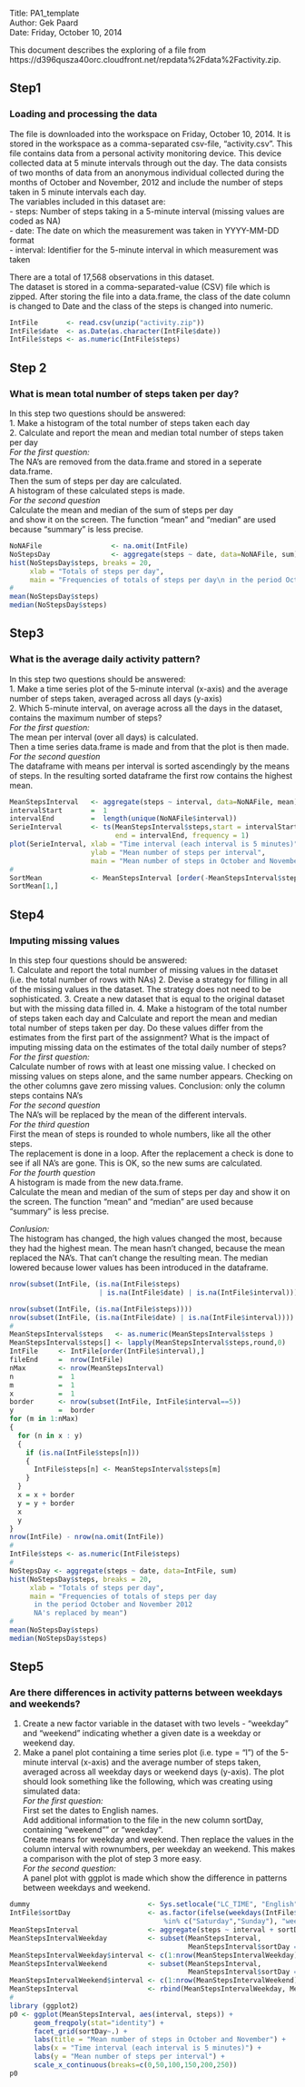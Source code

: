 
Title:  PA1_template  
Author: Gek Paard  
Date:   Friday, October 10, 2014  



This document describes the exploring of a file from https://d396qusza40orc.cloudfront.net/repdata%2Fdata%2Factivity.zip. 

## Step1  
### Loading and processing the data  
The file is downloaded into the workspace on Friday, October 10, 2014. It is stored in the workspace as a comma-separated csv-file, "activity.csv". This file contains data from a personal activity monitoring device. This device collected data at 5 minute intervals through out the day. The data consists of two months of data from an anonymous individual collected during the months of October and November, 2012 and include the number of steps taken 
in 5 minute intervals each day.  
The variables included in this dataset are:  
- steps: Number of steps taking in a 5-minute interval (missing values are coded as NA)  
- date: The date on which the measurement was taken in YYYY-MM-DD format  
-	interval: Identifier for the 5-minute interval in which measurement was taken    

There are a total of 17,568 observations in this dataset.  
The dataset is stored in a comma-separated-value (CSV) file which is zipped. 
After storing the file into a data.frame, the class of the date column is changed to Date and the class of the steps is changed into numeric.
```r
IntFile       <- read.csv(unzip("activity.zip")) 
IntFile$date  <- as.Date(as.character(IntFile$date))
IntFile$steps <- as.numeric(IntFile$steps)
```

## Step 2  
### What is mean total number of steps taken per day?  
In this step two questions should be answered:  
1.  Make a histogram of the total number of steps taken each day  
2.	Calculate and report the mean and median total number of steps taken per day  
*For the first question:*  
The NA's are removed from the data.frame and stored in a seperate data.frame.  
Then the sum of steps per day are calculated.  
A histogram of these calculated steps is made.   
*For the second question*  
Calculate the mean and median of the sum of steps per day  
and show it on the screen. The function "mean" and "median" are used  
because "summary" is less precise.
```r
NoNAFile                 <- na.omit(IntFile)
NoStepsDay               <- aggregate(steps ~ date, data=NoNAFile, sum)
hist(NoStepsDay$steps, breaks = 20, 
     xlab = "Totals of steps per day",
     main = "Frequencies of totals of steps per day\n in the period October and November 2012")
#
mean(NoStepsDay$steps)
median(NoStepsDay$steps)
```
## Step3  
### What is the average daily activity pattern?  
In this step two questions should be answered:   
1.  Make a time series plot of the 5-minute interval (x-axis) and the average number of steps taken, averaged across all days (y-axis)  
2.	Which 5-minute interval, on average across all the days in the dataset, contains the maximum number of steps?  
*For the first question:*   
The mean per interval (over all days) is calculated.  
Then a time series data.frame is made and from that the plot is then made.  
*For the second question*  
The dataframe with means per interval is sorted ascendingly by the means of steps. In the resulting sorted dataframe the first row contains the highest mean.
```r
MeanStepsInterval   <- aggregate(steps ~ interval, data=NoNAFile, mean)
intervalStart       =  1
intervalEnd         =  length(unique(NoNAFile$interval))
SerieInterval       <- ts(MeanStepsInterval$steps,start = intervalStart, 
                          end = intervalEnd, frequency = 1)
plot(SerieInterval, xlab = "Time interval (each interval is 5 minutes)", 
                    ylab = "Mean number of steps per interval", 
                    main = "Mean number of steps in October and November")
#
SortMean            <- MeanStepsInterval [order(-MeanStepsInterval$steps) , ]
SortMean[1,]
```
  
## Step4  
### Imputing missing values  
In this step four questions should be answered:   
1.  Calculate and report the total number of missing values in the dataset (i.e. the total number of rows with NAs)
2.	Devise a strategy for filling in all of the missing values in the dataset. The strategy does not need to be sophisticated. 
3.	Create a new dataset that is equal to the original dataset but with the missing data filled in.
4.	Make a histogram of the total number of steps taken each day and Calculate and report the mean and median total number of steps taken per day. Do these values differ from the estimates from the first part of the assignment? What is the impact of imputing missing data on the estimates of the total daily number of steps?  
*For the first question:*  
Calculate number of rows with at least one missing value. I checked on missing values on steps alone, and the same number appears. Checking on the other columns gave zero missing values.   Conclusion: only the column steps contains NA's  
*For the second question*  
The NA's will be replaced by the mean of the different intervals.  
*For the third question*  
First the mean of steps is rounded to whole numbers, like all the other steps.  
The replacement is done in a loop. After the replacement a check is done to see if all NA's are gone. This is OK, so the new sums are calculated.  
*For the fourth question*  
A histogram is made from the new data.frame.    
Calculate the mean and median of the sum of steps per day and show it on the screen. The function "mean" and "median" are used because "summary" is less precise. 
  
*Conlusion:*   
The histogram has changed, the high values changed the most, because they had the highest mean. The mean hasn't changed, because the mean replaced the NA's. That can't change the resulting mean. The median lowered because lower values has been introduced in the dataframe.
```r
nrow(subset(IntFile, (is.na(IntFile$steps) 
                      | is.na(IntFile$date) | is.na(IntFile$interval))))

nrow(subset(IntFile, (is.na(IntFile$steps))))
nrow(subset(IntFile, (is.na(IntFile$date) | is.na(IntFile$interval))))
#
MeanStepsInterval$steps   <- as.numeric(MeanStepsInterval$steps )
MeanStepsInterval$steps[] <- lapply(MeanStepsInterval$steps,round,0)
IntFile     <- IntFile[order(IntFile$interval),]
fileEnd     =  nrow(IntFile)
nMax        <- nrow(MeanStepsInterval)
n           =  1
m           =  1
x           =  1
border      <- nrow(subset(IntFile, IntFile$interval==5))
y           =  border
for (m in 1:nMax)
{
  for (n in x : y)
  {
    if (is.na(IntFile$steps[n]))
    {
      IntFile$steps[n] <- MeanStepsInterval$steps[m]
    } 
  }
  x = x + border
  y = y + border
  x
  y
}
nrow(IntFile) - nrow(na.omit(IntFile)) 
#
IntFile$steps <- as.numeric(IntFile$steps)
#
NoStepsDay <- aggregate(steps ~ date, data=IntFile, sum)
hist(NoStepsDay$steps, breaks = 20, 
     xlab = "Totals of steps per day",
     main = "Frequencies of totals of steps per day
      in the period October and November 2012
      NA's replaced by mean")
#
mean(NoStepsDay$steps)
median(NoStepsDay$steps)
```
## Step5   
### Are there differences in activity patterns between weekdays and weekends?  
1.  Create a new factor variable in the dataset with two levels - "weekday" and "weekend" indicating whether a given date is a weekday or weekend day.
2.	Make a panel plot containing a time series plot (i.e. type = "l") of the 5-minute interval (x-axis) and the average number of steps taken, averaged across all weekday days or weekend days (y-axis). The plot should look something like the following, which was creating using simulated data:   
*For the first question:*   
First set the dates to English names.  
Add additional information to the file in the new column sortDay, containing "weekend"" or "weekday".  
Create means for weekday and weekend. Then replace the values in the column interval with rownumbers, per weekday an weekend. This makes a comparison with the plot of step 3 more easy.  
*For the second question:*  
A panel plot with ggplot is made which show the difference in patterns between weekdays and weekend. 
```r
dummy                             <- Sys.setlocale("LC_TIME", "English")
IntFile$sortDay                   <- as.factor(ifelse(weekdays(IntFile$date)
                                      %in% c("Saturday","Sunday"), "weekend", "weekday")) 
MeanStepsInterval                 <- aggregate(steps ~ interval + sortDay, data=IntFile, mean)
MeanStepsIntervalWeekday          <- subset(MeanStepsInterval, 
                                            MeanStepsInterval$sortDay == "weekday")
MeanStepsIntervalWeekday$interval <- c(1:nrow(MeanStepsIntervalWeekday))
MeanStepsIntervalWeekend          <- subset(MeanStepsInterval, 
                                            MeanStepsInterval$sortDay == "weekend")
MeanStepsIntervalWeekend$interval <- c(1:nrow(MeanStepsIntervalWeekend))
MeanStepsInterval                 <- rbind(MeanStepsIntervalWeekday, MeanStepsIntervalWeekend)
#
library (ggplot2)
p0 <- ggplot(MeanStepsInterval, aes(interval, steps)) +
      geom_freqpoly(stat="identity") +
      facet_grid(sortDay~.) +
      labs(title = "Mean number of steps in October and November") +
      labs(x = "Time interval (each interval is 5 minutes)") +
      labs(y = "Mean number of steps per interval") +
      scale_x_continuous(breaks=c(0,50,100,150,200,250))  
p0
```

